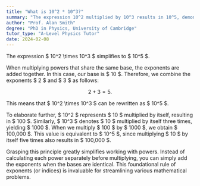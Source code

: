 ```yaml
---
title: "What is 10^2 * 10^3?"
summary: "The expression 10^2 multiplied by 10^3 results in 10^5, demonstrating the property of exponents where the bases are the same and the exponents are added."
author: "Prof. Alan Smith"
degree: "PhD in Physics, University of Cambridge"
tutor_type: "A-Level Physics Tutor"
date: 2024-02-08
---
```


The expression $ 10^2 \times 10^3 $ simplifies to $ 10^5 $.

When multiplying powers that share the same base, the exponents are added together. In this case, our base is $ 10 $. Therefore, we combine the exponents $ 2 $ and $ 3 $ as follows: 

$$
2 + 3 = 5.
$$ 

This means that $ 10^2 \times 10^3 $ can be rewritten as $ 10^5 $.

To elaborate further, $ 10^2 $ represents $ 10 $ multiplied by itself, resulting in $ 100 $. Similarly, $ 10^3 $ denotes $ 10 $ multiplied by itself three times, yielding $ 1000 $. When we multiply $ 100 $ by $ 1000 $, we obtain $ 100,000 $. This value is equivalent to $ 10^5 $, since multiplying $ 10 $ by itself five times also results in $ 100,000 $.

Grasping this principle greatly simplifies working with powers. Instead of calculating each power separately before multiplying, you can simply add the exponents when the bases are identical. This foundational rule of exponents (or indices) is invaluable for streamlining various mathematical problems.
    